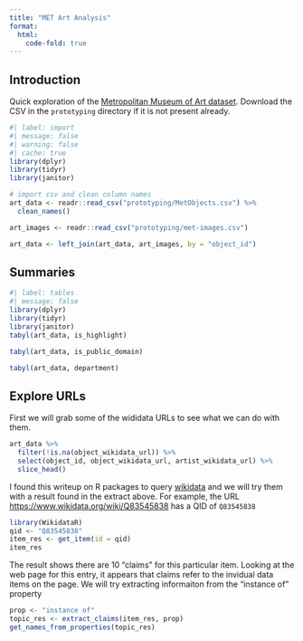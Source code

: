 ```yaml
---
title: "MET Art Analysis"
format:
  html:
    code-fold: true
---
```


## Introduction

Quick exploration of the [Metropolitan Museum of Art dataset](https://github.com/metmuseum/openaccess). Download the CSV in the `prototyping` directory if it is not present already.

```r
#| label: import
#| message: false
#| warning: false
#| cache: true
library(dplyr)
library(tidyr)
library(janitor)

# import csv and clean column names
art_data <- readr::read_csv("prototyping/MetObjects.csv") %>%
  clean_names()

art_images <- readr::read_csv("prototyping/met-images.csv")

art_data <- left_join(art_data, art_images, by = "object_id")
```

## Summaries 

```r
#| label: tables
#| message: false
library(dplyr)
library(tidyr)
library(janitor)
tabyl(art_data, is_highlight)

tabyl(art_data, is_public_domain)

tabyl(art_data, department)
```

## Explore URLs

First we will grab some of the wididata URLs to see what we can do with them.

```r
art_data %>%
  filter(!is.na(object_wikidata_url)) %>%
  select(object_id, object_wikidata_url, artist_wikidata_url) %>%
  slice_head()
```

I found this writeup on R packages to query [wikidata](https://www.lehir.net/how-to-query-wikidata-in-r/) and we will try them with a result found in the extract above. For example, the URL <https://www.wikidata.org/wiki/Q83545838> has a QID of `Q83545838`

```r
library(WikidataR)
qid <- "Q83545838"
item_res <- get_item(id = qid)
item_res
```

The result shows there are 10 "claims" for this particular item. Looking at the web page for this entry, it appears that claims refer to the invidual data items on the page. We will try extracting informaiton from the "instance of" property


```r
prop <- "instance of"
topic_res <- extract_claims(item_res, prop)
get_names_from_properties(topic_res)
```
